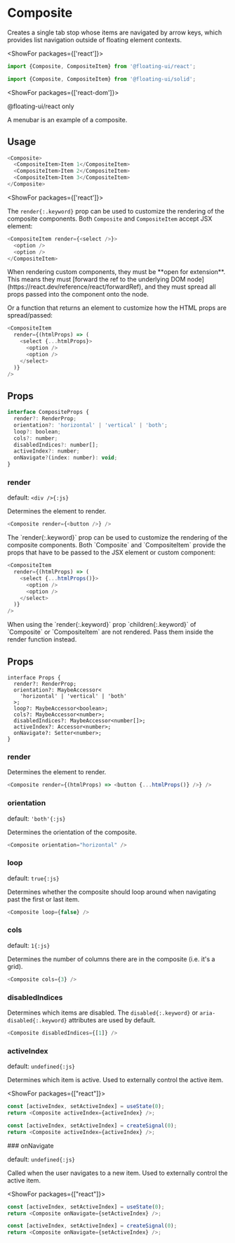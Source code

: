 <PageCard>

# Composite

Creates a single tab stop whose items are navigated by arrow
keys, which provides list navigation outside of floating element
contexts.

<ShowFor packages={['react']}>

```js
import {Composite, CompositeItem} from '@floating-ui/react';
```

</ShowFor>
<ShowFor packages={['solid']}>

```js
import {Composite, CompositeItem} from '@floating-ui/solid';
```

</ShowFor>

<ShowFor packages={['react-dom']}>

<PackageLimited>@floating-ui/react only</PackageLimited>

</ShowFor>

</PageCard>

A menubar is an example of a composite.

## Usage

```js
<Composite>
  <CompositeItem>Item 1</CompositeItem>
  <CompositeItem>Item 2</CompositeItem>
  <CompositeItem>Item 3</CompositeItem>
</Composite>
```

<ShowFor packages={['react']}>

The `render{:.keyword}` prop can be used to customize the
rendering of the composite components. Both `Composite` and
`CompositeItem` accept JSX element:

```js
<CompositeItem render={<select />}>
  <option />
  <option />
</CompositeItem>
```

<Notice type="error" title="Important">
  When rendering custom components, they must be **open for
  extension**. This means they must [forward the ref to the
  underlying DOM
  node](https://react.dev/reference/react/forwardRef), and they
  must spread all props passed into the component onto the node.
</Notice>

Or a function that returns an element to customize how the HTML
props are spread/passed:

```js
<CompositeItem
  render={(htmlProps) => (
    <select {...htmlProps}>
      <option />
      <option />
    </select>
  )}
/>
```

## Props

```js
interface CompositeProps {
  render?: RenderProp;
  orientation?: 'horizontal' | 'vertical' | 'both';
  loop?: boolean;
  cols?: number;
  disabledIndices?: number[];
  activeIndex?: number;
  onNavigate?(index: number): void;
}
```

### render

default: `<div />{:js}`

Determines the element to render.

```js
<Composite render={<button />} />
```

</ShowFor>
<ShowFor packages={["solid"]}>
The `render{:.keyword}` prop can be used to customize the
rendering of the composite components. Both `Composite` and
`CompositeItem` provide the props that have to be passed to the JSX element or custom component:

```js
<CompositeItem
  render={(htmlProps) => (
    <select {...htmlProps()}>
      <option />
      <option />
    </select>
  )}
/>
```

<Notice type="error" title="Important">
  When using the `render{:.keyword}` prop `children{:.keyword}` of `Composite` or `CompositeItem` are not rendered.
	Pass them inside the render function instead.
</Notice>

## Props

```tsx
interface Props {
  render?: RenderProp;
  orientation?: MaybeAccessor<
    'horizontal' | 'vertical' | 'both'
  >;
  loop?: MaybeAccessor<boolean>;
  cols?: MaybeAccessor<number>;
  disabledIndices?: MaybeAccessor<number[]>;
  activeIndex?: Accessor<number>;
  onNavigate?: Setter<number>;
}
```

### render

Determines the element to render.

```js
<Composite render={(htmlProps) => <button {...htmlProps()} />} />
```

</ShowFor>

### orientation

default: `'both'{:js}`

Determines the orientation of the composite.

```js
<Composite orientation="horizontal" />
```

### loop

default: `true{:js}`

Determines whether the composite should loop around when
navigating past the first or last item.

```js
<Composite loop={false} />
```

### cols

default: `1{:js}`

Determines the number of columns there are in the composite (i.e.
it's a grid).

```js
<Composite cols={3} />
```

### disabledIndices

Determines which items are disabled. The `disabled{:.keyword}` or
`aria-disabled{:.keyword}` attributes are used by default.

```js
<Composite disabledIndices={[1]} />
```

### activeIndex

default: `undefined{:js}`

Determines which item is active. Used to externally control the
active item.

<ShowFor packages={["react"]}>

```js
const [activeIndex, setActiveIndex] = useState(0);
return <Composite activeIndex={activeIndex} />;
```

</ShowFor>
<ShowFor packages={["solid"]}>

```js
const [activeIndex, setActiveIndex] = createSignal(0);
return <Composite activeIndex={activeIndex} />;
```

</ShowFor>
### onNavigate

default: `undefined{:js}`

Called when the user navigates to a new item. Used to externally
control the active item.

<ShowFor packages={["react"]}>

```js
const [activeIndex, setActiveIndex] = useState(0);
return <Composite onNavigate={setActiveIndex} />;
```

</ShowFor>
<ShowFor packages={["solid"]}>

```js
const [activeIndex, setActiveIndex] = createSignal(0);
return <Composite onNavigate={setActiveIndex} />;
```

</ShowFor>
